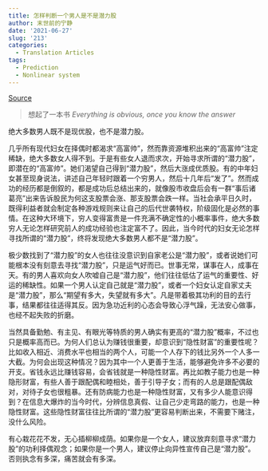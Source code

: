 ```yaml
---
title: 怎样判断一个男人是不是潜力股
author: 末世前的宁静
date: '2021-06-27'
slug: '213'
categories:
  - Translation Articles
tags:
  - Prediction
  - Nonlinear system
---
```


 [Source](https://www.zhihu.com/question/20708481/answer/257297126)

> 想起了一本书 *Everything is  obvious, once you know the answer*

绝大多数男人既不是现优股，也不是潜力股。

几乎所有现代妇女在择偶时都渴求“高富帅”，然而靠资源堆积出来的“高富帅”注定稀缺，绝大多数女人得不到。于是有些女人退而求次，开始寻求所谓的“潜力股”，即潜在的“高富帅”。她们渴望自己得到“潜力股”，然后大涨成优质股。有的中年妇女甚至现身说法，讲述自己年轻时跟着一个穷男人，然后十几年后“发了”。然而成功的经历都是倒叙的，都是成功后总结出来的，就像股市收盘后会有一群“事后诸葛亮”出来告诉股民为何这支股票会涨、那支股票会跌一样。当社会承平日久时，既得利益者就会制定各种游戏规则来让自己的后代世袭特权，阶级固化是必然的事情。在这种大环境下，穷人变得富贵是一件充满不确定性的小概率事件，绝大多数穷人无论怎样研究前人的成功经验也注定富不了。因此，当今时代的妇女无论怎样寻找所谓的“潜力股”，终将发现绝大多数男人都不是“潜力股”。

极少数找到了“潜力股”的女人也往往没意识到自家老公是“潜力股”，或者说她们可能根本没有刻意去寻找“潜力股”，只是运气好而已。世事无常，谋事在人，成事在天。有的男人喜欢向女人吹嘘自己是“潜力股”，他们往往低估了运气的重要性、好运的稀缺性。如果一个男人认定自己就是“潜力股”，或者一个妇女认定自家丈夫是“潜力股”，那么“期望有多大，失望就有多大”。凡是带着极其功利的目的去行事，结果都往往适得其反。因为急功近利的心态会导致心浮气躁，无法安心做事，也经不起失败的折磨。

当然具备勤勉、有主见、有眼光等特质的男人确实有更高的“潜力股”概率，不过也只是概率高而已。为何人们总认为赚钱很重要，却意识到“隐性财富”的重要性呢？比如收入相近、消费水平也相当的两个人，可能一个人存下的钱比另外一个人多一大截。为何会出现这种情况？因为其中一个人更善于生活，能够避免许多不必要的开支。省钱永远比赚钱容易，会省钱就是一种隐性财富。再比如教子能力也是一种隐形财富，有些人善于跟配偶和睦相处，善于引导子女；而有的人总是跟配偶敌对，对待子女也很粗暴。还有防病能力也是一种隐性财富，又有多少人能意识得到？在信息大爆炸的当今时代，分辨信息真假、让自己少走弯路的能力，也是一种隐性财富。这些隐性财富往往比所谓的“潜力股”更容易判断出来，不需要下赌注，没什么风险。

有心栽花花不发，无心插柳柳成荫。如果你是一个女人，建议放弃刻意寻求“潜力股”的功利择偶观念；如果你是一个男人，建议停止向异性宣传自己是“潜力股”。否则执念有多深，痛苦就会有多深。


